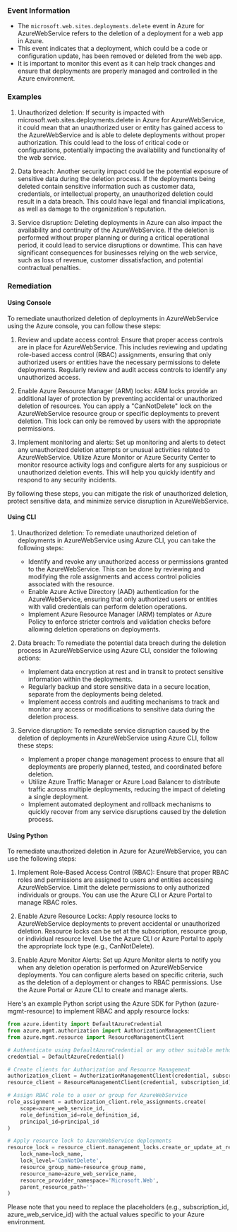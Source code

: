 
### Event Information

- The `microsoft.web.sites.deployments.delete` event in Azure for AzureWebService refers to the deletion of a deployment for a web app in Azure.
- This event indicates that a deployment, which could be a code or configuration update, has been removed or deleted from the web app.
- It is important to monitor this event as it can help track changes and ensure that deployments are properly managed and controlled in the Azure environment.


### Examples

1. Unauthorized deletion: If security is impacted with microsoft.web.sites.deployments.delete in Azure for AzureWebService, it could mean that an unauthorized user or entity has gained access to the AzureWebService and is able to delete deployments without proper authorization. This could lead to the loss of critical code or configurations, potentially impacting the availability and functionality of the web service.

2. Data breach: Another security impact could be the potential exposure of sensitive data during the deletion process. If the deployments being deleted contain sensitive information such as customer data, credentials, or intellectual property, an unauthorized deletion could result in a data breach. This could have legal and financial implications, as well as damage to the organization's reputation.

3. Service disruption: Deleting deployments in Azure can also impact the availability and continuity of the AzureWebService. If the deletion is performed without proper planning or during a critical operational period, it could lead to service disruptions or downtime. This can have significant consequences for businesses relying on the web service, such as loss of revenue, customer dissatisfaction, and potential contractual penalties.

### Remediation

#### Using Console

To remediate unauthorized deletion of deployments in AzureWebService using the Azure console, you can follow these steps:

1. Review and update access control: Ensure that proper access controls are in place for AzureWebService. This includes reviewing and updating role-based access control (RBAC) assignments, ensuring that only authorized users or entities have the necessary permissions to delete deployments. Regularly review and audit access controls to identify any unauthorized access.

2. Enable Azure Resource Manager (ARM) locks: ARM locks provide an additional layer of protection by preventing accidental or unauthorized deletion of resources. You can apply a "CanNotDelete" lock on the AzureWebService resource group or specific deployments to prevent deletion. This lock can only be removed by users with the appropriate permissions.

3. Implement monitoring and alerts: Set up monitoring and alerts to detect any unauthorized deletion attempts or unusual activities related to AzureWebService. Utilize Azure Monitor or Azure Security Center to monitor resource activity logs and configure alerts for any suspicious or unauthorized deletion events. This will help you quickly identify and respond to any security incidents.

By following these steps, you can mitigate the risk of unauthorized deletion, protect sensitive data, and minimize service disruption in AzureWebService.

#### Using CLI

1. Unauthorized deletion: To remediate unauthorized deletion of deployments in AzureWebService using Azure CLI, you can take the following steps:
   - Identify and revoke any unauthorized access or permissions granted to the AzureWebService. This can be done by reviewing and modifying the role assignments and access control policies associated with the resource.
   - Enable Azure Active Directory (AAD) authentication for the AzureWebService, ensuring that only authorized users or entities with valid credentials can perform deletion operations.
   - Implement Azure Resource Manager (ARM) templates or Azure Policy to enforce stricter controls and validation checks before allowing deletion operations on deployments.

2. Data breach: To remediate the potential data breach during the deletion process in AzureWebService using Azure CLI, consider the following actions:
   - Implement data encryption at rest and in transit to protect sensitive information within the deployments.
   - Regularly backup and store sensitive data in a secure location, separate from the deployments being deleted.
   - Implement access controls and auditing mechanisms to track and monitor any access or modifications to sensitive data during the deletion process.

3. Service disruption: To remediate service disruption caused by the deletion of deployments in AzureWebService using Azure CLI, follow these steps:
   - Implement a proper change management process to ensure that all deployments are properly planned, tested, and coordinated before deletion.
   - Utilize Azure Traffic Manager or Azure Load Balancer to distribute traffic across multiple deployments, reducing the impact of deleting a single deployment.
   - Implement automated deployment and rollback mechanisms to quickly recover from any service disruptions caused by the deletion process.

#### Using Python

To remediate unauthorized deletion in Azure for AzureWebService, you can use the following steps:

1. Implement Role-Based Access Control (RBAC): Ensure that proper RBAC roles and permissions are assigned to users and entities accessing AzureWebService. Limit the delete permissions to only authorized individuals or groups. You can use the Azure CLI or Azure Portal to manage RBAC roles.

2. Enable Azure Resource Locks: Apply resource locks to AzureWebService deployments to prevent accidental or unauthorized deletion. Resource locks can be set at the subscription, resource group, or individual resource level. Use the Azure CLI or Azure Portal to apply the appropriate lock type (e.g., CanNotDelete).

3. Enable Azure Monitor Alerts: Set up Azure Monitor alerts to notify you when any deletion operation is performed on AzureWebService deployments. You can configure alerts based on specific criteria, such as the deletion of a deployment or changes to RBAC permissions. Use the Azure Portal or Azure CLI to create and manage alerts.

Here's an example Python script using the Azure SDK for Python (azure-mgmt-resource) to implement RBAC and apply resource locks:

```python
from azure.identity import DefaultAzureCredential
from azure.mgmt.authorization import AuthorizationManagementClient
from azure.mgmt.resource import ResourceManagementClient

# Authenticate using DefaultAzureCredential or any other suitable method
credential = DefaultAzureCredential()

# Create clients for Authorization and Resource Management
authorization_client = AuthorizationManagementClient(credential, subscription_id)
resource_client = ResourceManagementClient(credential, subscription_id)

# Assign RBAC role to a user or group for AzureWebService
role_assignment = authorization_client.role_assignments.create(
    scope=azure_web_service_id,
    role_definition_id=role_definition_id,
    principal_id=principal_id
)

# Apply resource lock to AzureWebService deployments
resource_lock = resource_client.management_locks.create_or_update_at_resource_level(
    lock_name=lock_name,
    lock_level='CanNotDelete',
    resource_group_name=resource_group_name,
    resource_name=azure_web_service_name,
    resource_provider_namespace='Microsoft.Web',
    parent_resource_path=''
)
```

Please note that you need to replace the placeholders (e.g., subscription_id, azure_web_service_id) with the actual values specific to your Azure environment.

